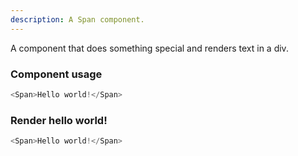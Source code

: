 ```yaml
---
description: A Span component.
---
```



A component that does something special and renders text in a div.

### Component usage
```js
<Span>Hello world!</Span>
```

### Render hello world!

```js live
<Span>Hello world!</Span>
```
